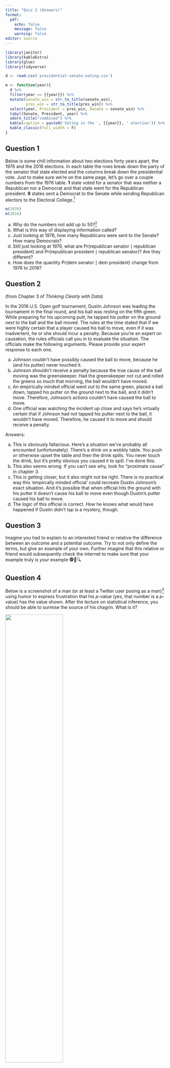 ```yaml
---
title: "Quiz 2 (Answers)"
format: 
  pdf:
    echo: false
    message: false
    warning: false
editor: source
---
```


```r
library(janitor)
library(kableExtra)
library(glue)
library(tidyverse)

d <- read.csv('presidential-senate-voting.csv')

m <- function(year){
  d %>%
  filter(year == {{year}}) %>% 
  mutate(senate_win = str_to_title(senate_win),
         pres_win = str_to_title(pres_win)) %>% 
  select(year, President = pres_win, Senate = senate_win) %>% 
  tabyl(Senate, President, year) %>% 
  adorn_title("combined") %>% 
  kable(caption = paste0('Voting in the ', {{year}}, ' election')) %>% 
  kable_classic(full_width = F)
}
```

## Question 1

Below is some chill information about two elections forty years apart, the 1976 and the 2016 elections. In each table the rows break down the party of the senator that state elected and the columns break down the presidential vote. Just to make sure we're on the same page, let's go over a couple numbers from the 1976 table. **1** state voted for a senator that was neither a Republican nor a Democrat and that state went for the Republican president. **9** states sent a Democrat to the Senate while sending Republican electors to the Electoral College.^[You may find it helpful to rewrite the tables on a piece of paper, writing "Senate Choice" vertically to the left of the table and "Presidential Choice" above the table, omitting the `Senate/President` cell.]

```r
m(1976)
m(2016)
```

\newpage

(a) Why do the numbers not add up to 50?^[This is neither a statistics nor experiments question, but it is something you basically have to know if you're taking classes in political science.]
(b) What is this way of displaying information called?
(c) Just looking at 1976, how many Republicans were sent to the Senate? How many Democrats?
(d) Still just looking at 1976, what are $\text{Pr}(\text{republican senator} \mid \text{republican president})$ and $\text{Pr}(\text{republican president} \mid \text{republican senator})$? Are they different?
(e) How does the quantity $\text{Pr}(\text{dem senator} \mid \text{dem president})$ change from 1976 to 2016?

\newpage

## Question 2

(from Chapter 3 of *Thinking Clearly with Data*)

In the 2016 U.S. Open golf tournament, Dustin Johnson was leading the tournament in the final round, and his ball was resting on the fifth green. While preparing for his upcoming putt, he tapped his putter on the ground next to the ball and the ball moved. The rules at the time stated that if we were highly certain that a player caused his ball to move, even if it was inadvertent, he or she should incur a penalty. Because you're an expert on causation, the rules officials call you in to evaluate the situation. The officials make the following arguments. Please provide your expert response to each one.

(a) Johnson couldn't have possibly caused the ball to move, because he (and his putter) never touched it.
(b) Johnson shouldn't receive a penalty because the true cause of the ball moving was the greenskeeper. Had the greenskeeper not cut and rolled the greens so much that morning, the ball wouldn't have moved.
(c) An empirically minded official went out to the same green, placed a ball down, tapped his putter on the ground next to the ball, and it didn't move. Therefore, Johnson's actions couldn't have caused the ball to move.
(d) One official was watching the incident up close and says he's virtually certain that if Johnson had not tapped his putter next to the ball, it wouldn't have moved. Therefore, he caused it to move and should receive a penalty.

Answers:

(a) This is obviously fallacious. Here's a situation we've probably all encounted (unfortunately). There's a drink on a wobbly table. You push or otherwise upset the table and then the drink spills. You never touch the drink, but it's pretty obvious you caused it to spill. I've done this.
(b) This also seems wrong. If you can't see why, look for "proximate cause" in chapter 3.
(c) This is getting closer, but it also might not be right. There is no practical way this 'empircally minded official' could recreate Dustin Johnson's exact situation. And it's possible that when official hits the ground with his putter it doesn't cause his ball to move even though Dustin's putter caused his ball to move.
(d) The *logic* of this official is correct. *How* he knows what would have happened if Dustin didn't tap is a mystery, though.

\newpage

## Question 3

Imagine you had to explain to an interested friend or relative the difference between an outcome and a potential outcome. Try to not only define the terms, but give an example of your own. Further imagine that this relative or friend would subsequently check the internet to make sure that your example truly is *your* example 🕵🤨🔍

\newpage

## Question 4

Below is a screenshot of a man (or at least a Twitter user posing as a man)^[Or perhaps the Twitter poster is the baby] using humor to express frustration that his $p$-value (yes, that number is a $p$-value) has the value shown. After the lecture on statistical inference, you should be able to surmise the source of his chagrin. What is it?

![](../../resources/p-value-argh.png){fig-align="center" width="60%"}

\newpage

## Question 5

In chapter 2 the authors of *Thinking Clearly with Data* discussed the differences between statements about correlations and other factual statements that do not convey information about a correlation. Now that you have a deeper understanding that correlation requires variation, consider the following statements. Which ones describe a correlation, and which ones do not?

(a) Most top-performing schools have small student bodies.
(b) Married people are typically happier than unmarried people.
(c) Among professionals, taller basketball players tend to have lower free-throw percentages than shorter players.
(d) The locations in the United States with the highest cancer rates are typically small towns.
(e) Older houses are more likely to have lead paint than newer ones.
(f) Most colds caught in Cook County are caught on cold days. (This one also doubles as a tongue twister.)

Answers:

(a) No correlation because there's no contrast with schools that aren't top-performing.
(b) Yes.
(c) Yes.
(d) Oh, this one's tricky. Let's make it extra credit. Why? Note that it doesn't even say that small towns have high cancer rates on average. It just says that the the locations with the highest cancer rates are typically small towns. Why? Two reasons. They're smaller, so they're more likely to be outliers (in a big city you have such a large 'sample' that the cancer rate is basically the national average cancer rate, but if randomly 12 people in a town of 100 get cancer, they're going to have an extremely high cancer rate). Secondly, there are just so many more small towns than cities. It's as if small towns has more 'attempts' to get the record of highest cancer rate.
(e) Yes.
(f) Yes, and it's because of the contrast contained in "most colds..." *Most colds* are caught on cold days implies necessarily that *fewer colds* are caught on warmer days.

\newpage

## Question 6

![from xkcd.com](../../resources/correlation.png){fig-align='center'}

Regardless of your feelings about it, the comic strip above is intended to be funny. What's joke? In explaining it, use (a) relevant concept(s) from class.

